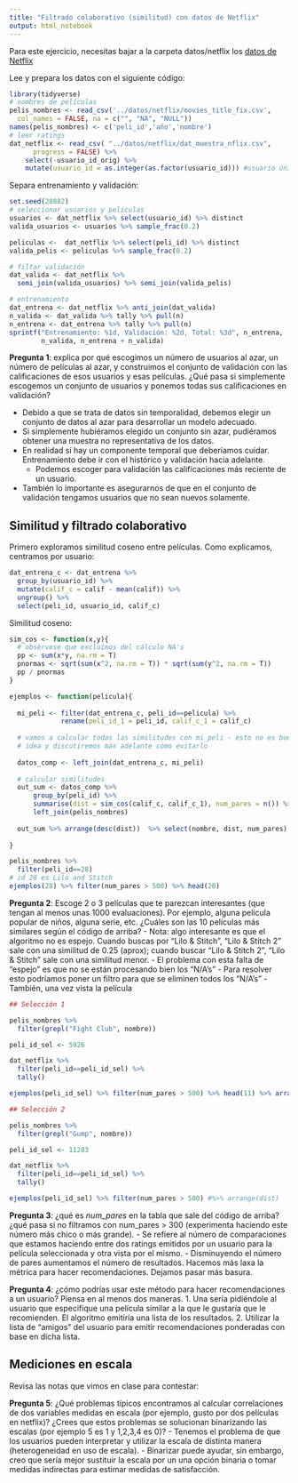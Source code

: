 ```yaml
---
title: "Filtrado colaborativo (similitud) con datos de Netflix"
output: html_notebook
---
```



Para este ejercicio, necesitas bajar a la carpeta datos/netflix los [datos de Netflix](https://s3.amazonaws.com/ma-netflix/dat_muestra_nflix.csv)

Lee y prepara los datos con el siguiente código:

```r
library(tidyverse)
# nombres de películas
pelis_nombres <- read_csv('../datos/netflix/movies_title_fix.csv', 
  col_names = FALSE, na = c("", "NA", "NULL"))
names(pelis_nombres) <- c('peli_id','año','nombre')
# leer ratings
dat_netflix <- read_csv( "../datos/netflix/dat_muestra_nflix.csv", 
      progress = FALSE) %>% 
    select(-usuario_id_orig) %>% 
    mutate(usuario_id = as.integer(as.factor(usuario_id))) #usuario único
```

Separa entrenamiento y validación:

```r
set.seed(28882)
# seleccionar usuarios y peliculas
usuarios <- dat_netflix %>% select(usuario_id) %>% distinct
valida_usuarios <- usuarios %>% sample_frac(0.2) 

peliculas <-  dat_netflix %>% select(peli_id) %>% distinct
valida_pelis <- peliculas %>% sample_frac(0.2)

# filtar validación
dat_valida <- dat_netflix %>% 
  semi_join(valida_usuarios) %>% semi_join(valida_pelis) 

# entrenamiento
dat_entrena <- dat_netflix %>% anti_join(dat_valida)
n_valida <- dat_valida %>% tally %>% pull(n)
n_entrena <- dat_entrena %>% tally %>% pull(n)
sprintf("Entrenamiento: %1d, Validación: %2d, Total: %3d", n_entrena, 
        n_valida, n_entrena + n_valida)
```


**Pregunta 1**: explica por qué escogimos un número de usuarios al azar,
un número de películas al azar, y construimos el conjunto de validación con
las calificaciones de esos usuarios y esas películas. ¿Qué pasa si simplemente
escogemos un conjunto de usuarios y ponemos todas sus calificaciones en validación?

- Debido a que se trata de datos sin temporalidad, debemos elegir un conjunto de datos al azar para desarrollar un modelo adecuado. 
- Si simplemente hubiéramos elegido un conjunto sin azar, pudiéramos obtener una muestra no representativa de los datos.
- En realidad sí hay un componente temporal que deberíamos cuidar. Entrenamiento debe ir con el histórico y validación hacia adelante.
  - Podemos escoger para validación las calificaciones más reciente de un usuario.
- También lo importante es asegurarnos de que en el conjunto de validación tengamos usuarios que no sean nuevos solamente.




## Similitud y filtrado colaborativo


Primero exploramos similitud coseno entre películas. Como explicamos,
centramos por usuario:

```r
dat_entrena_c <- dat_entrena %>%
  group_by(usuario_id) %>%
  mutate(calif_c = calif - mean(calif)) %>% 
  ungroup() %>% 
  select(peli_id, usuario_id, calif_c)
```

Similitud coseno:

```r
sim_cos <- function(x,y){
  # obsérvese que excluímos del cálculo NA's
  pp <- sum(x*y, na.rm = T)
  pnormas <- sqrt(sum(x^2, na.rm = T)) * sqrt(sum(y^2, na.rm = T))
  pp / pnormas
}
```

```r
ejemplos <- function(pelicula){
  
  mi_peli <- filter(dat_entrena_c, peli_id==pelicula) %>% 
             rename(peli_id_1 = peli_id, calif_c_1 = calif_c)
  
  # vamos a calcular todas las similitudes con mi_peli - esto no es buena
  # idea y discutiremos más adelante cómo evitarlo
  
  datos_comp <- left_join(dat_entrena_c, mi_peli)
  
  # calcular similitudes
  out_sum <- datos_comp %>% 
      group_by(peli_id) %>%
      summarise(dist = sim_cos(calif_c, calif_c_1), num_pares = n()) %>% 
      left_join(pelis_nombres)
  
  out_sum %>% arrange(desc(dist))  %>% select(nombre, dist, num_pares)
  
}
```

```r
pelis_nombres %>% 
  filter(peli_id==28)
# id 28 es Lilo and Stitch
ejemplos(28) %>% filter(num_pares > 500) %>% head(20)
```



**Pregunta 2**: Escoge 2 o 3 películas que te parezcan interesantes (que tengan al menos unas 1000 evaluaciones). Por ejemplo, alguna película popular de niños, alguna serie, etc. ¿Cuáles son las 10 películas más similares según el código de arriba?
- Nota: algo interesante es que el algoritmo no es espejo. Cuando buscas por "Lilo & Stitch", "Lilo & Stitch 2" sale con una similitud de 0.25 (aprox); cuando buscar "Lilo & Stitch 2", "Lilo & Stitch" sale con una similitud menor.
  - El problema con esta falta de "espejo" es que no se están procesando bien los "N/A's"
  - Para resolver esto podríamos poner un filtro para que se eliminen todos los "N/A's"
- También, una vez vista la película 

```r
## Selección 1

pelis_nombres %>% 
  filter(grepl("Fight Club", nombre))

peli_id_sel <- 5926

dat_netflix %>% 
  filter(peli_id==peli_id_sel) %>% 
  tally()

ejemplos(peli_id_sel) %>% filter(num_pares > 500) %>% head(11) %>% arrange(dist)
```



```r
## Selección 2

pelis_nombres %>% 
  filter(grepl("Gump", nombre))

peli_id_sel <- 11283

dat_netflix %>% 
  filter(peli_id==peli_id_sel) %>% 
  tally()

ejemplos(peli_id_sel) %>% filter(num_pares > 500) #%>% arrange(dist)
```



**Pregunta 3**: ¿qué es *num_pares* en la tabla que sale del código de arriba? ¿qué pasa si no filtramos con num_pares > 300 (experimenta haciendo este número más chico o más grande).
- Se refiere al número de comparaciones que estamos haciendo entre dos ratings emitidos por un usuario para la película seleccionada y otra vista por el mismo.
- Disminuyendo el número de pares aumentamos el número de resultados. Hacemos más laxa la métrica para hacer recomendaciones. Dejamos pasar más basura.



**Pregunta 4**: ¿cómo podrías usar este método para hacer recomendaciones a un usuario? Piensa en al menos dos maneras.
1. Una sería pidiéndole al usuario que especifique una película similar a la que le gustaría que le recomienden. El algoritmo emitiría una lista de los resultados.
2. Utilizar la lista de "amigos" del usuario para emitir recomendaciones ponderadas con base en dicha lista.



## Mediciones en escala

Revisa las notas que vimos en clase para contestar:

**Pregunta 5**: ¿Qué problemas típicos encontramos al calcular  correlaciones de dos variables medidas en escala (por ejemplo, gusto por dos películas en netflix)? ¿Crees que estos problemas se solucionan binarizando las escalas (por ejemplo 5 es 1 y 1,2,3,4 es 0)?
- Tenemos el problema de que los usuarios pueden interpretar y utilizar la escala de distinta manera (heterogeneidad en uso de escala).
- Binarizar puede ayudar, sin embargo, creo que sería mejor sustituir la escala por un una opción binaria o tomar medidas indirectas para estimar medidas de satisfacción.
